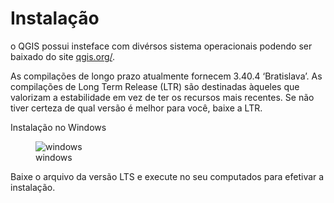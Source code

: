 # Instalação

o QGIS possui insteface com divérsos sistema operacionais podendo ser baixado do site [qgis.org/](https://qgis.org/download/){target="_blak"}. 

As compilações de longo prazo atualmente fornecem 3.40.4 'Bratislava'. As compilações de Long Term Release (LTR) são destinadas àqueles que valorizam a estabilidade em vez de ter os recursos mais recentes. Se não tiver certeza de qual versão é melhor para você, baixe a LTR.

Instalação no Windows

![windows](img/win-install.png)

Baixe o arquivo da versão LTS e execute no seu computados para efetivar a instalação.